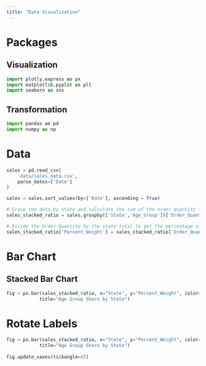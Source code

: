 ```yaml
---
title: "Data Visualization"
---
```


# Packages
## Visualization
```python

import plotly.express as px
import matplotlib.pyplot as plt
import seaborn as sns

```


## Transformation
```python

import pandas as pd
import numpy as np

```



# Data
```python

sales = pd.read_csv(
    'data/sales_data.csv',
    parse_dates=['Date']
)

sales = sales.sort_values(by=['Date'], ascending = True)

# Group the data by state and calculate the sum of the order quantity for each state
sales_stacked_ratio = sales.groupby(['State','Age_Group'])['Order_Quantity'].sum().reset_index()

# Divide the Order Quantity by the state total to get the percentage of the order quantity for each age group in each state
sales_stacked_ratio['Percent_Weight'] = sales_stacked_ratio['Order_Quantity']/ sales_stacked_ratio.groupby('State')['Order_Quantity'].transform('sum')

```



# Bar Chart
## Stacked Bar Chart
```python

fig = px.bar(sales_stacked_ratio, x="State", y="Percent_Weight", color="Age_Group", 
            title="Age Group Share by State")


```

# Rotate Labels
```python

fig = px.bar(sales_stacked_ratio, x="State", y="Percent_Weight", color="Age_Group", 
            title="Age Group Share by State")
            
fig.update_xaxes(tickangle=45)

```



